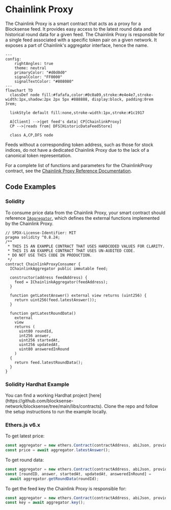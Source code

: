 
# Chainlink Proxy

The Chainlink Proxy is a smart contract that acts as a proxy for a Blocksense feed. It provides easy access to the latest round data and historical round data for a given feed. The Chainlink Proxy is responsible for a single feed associated with a specific token pair on a given network. It exposes a part of Chainlink's aggregator interface, hence the name.

```mermaid
---
config:
    rightAngles: true
    theme: neutral
    primaryColor: "#d0d0d0"
    signalColor: "FF0000"
    signalTextColor: "#808080"
---
flowchart TD
  classDef node fill:#fafafa,color:#0c0a09,stroke:#e4e4e7,stroke-width:1px,shadow:2px 2px 5px #888888, display:block, padding:0rem 3rem;

  linkStyle default fill:none,stroke-width:1px,stroke:#1c1917

  A[Client] -->|get feed's data| CP[ChainlinkProxy]
  CP -->|reads from| DFS[HistoricDataFeedStore]

  class A,CP,DFS node
```

<Callout type="info" title="Note">
  Feeds without a corresponding token address, such as those for stock indices,
  do not have a dedicated Chainlink Proxy due to the lack of a canonical token
  representation.
</Callout>

For a complete list of functions and parameters for the ChainlinkProxy contract, see the [Chainlink Proxy Reference Documentation](../reference-documentation/ChainlinkProxy.mdx).

## Code Examples

### Solidity

To consume price data from the Chainlink Proxy, your smart contract should reference [`IAggregator`](https://github.com/blocksense-network/blocksense/blob/main/libs/contracts/contracts/interfaces/IAggregator.sol), which defines the external functions implemented by the Chainlink Proxy.

```solidity showLineNumbers copy filename="ChainlinkProxyConsumer.sol"
// SPDX-License-Identifier: MIT
pragma solidity ^0.8.24;
/**
 * THIS IS AN EXAMPLE CONTRACT THAT USES HARDCODED VALUES FOR CLARITY.
 * THIS IS AN EXAMPLE CONTRACT THAT USES UN-AUDITED CODE.
 * DO NOT USE THIS CODE IN PRODUCTION.
 */
contract ChainlinkProxyConsumer {
  IChainlinkAggregator public immutable feed;

  constructor(address feedAddress) {
    feed = IChainlinkAggregator(feedAddress);
  }

  function getLatestAnswer() external view returns (uint256) {
    return uint256(feed.latestAnswer());
  }

  function getLatestRoundData()
    external
    view
    returns (
      uint80 roundId,
      int256 answer,
      uint256 startedAt,
      uint256 updatedAt,
      uint80 answeredInRound
    )
  {
    return feed.latestRoundData();
  }
}
```

### Solidity Hardhat Example

<Callout type="info" title="Note">
  You can find a working Hardhat project
  [here](https://github.com/blocksense-network/blocksense/tree/main/libs/contracts).
  Clone the repo and follow the setup instructions to run the example locally.
</Callout>

### Ethers.js v6.x

To get latest price:

```js copy filename="javascript"
const aggregator = new ethers.Contract(contractAddress, abiJson, provider);
const price = await aggregator.latestAnswer();
```

To get round data:

```js copy filename="javascript"
const aggregator = new ethers.Contract(contractAddress, abiJson, provider);
const [roundID, answer, startedAt, updatedAt, answeredInRound] =
  await aggregator.getRoundData(roundId);
```

To get the feed key the Chainlink Proxy is responsible for:

```js copy filename="javascript"
const aggregator = new ethers.Contract(contractAddress, abiJson, provider);
const key = await aggregator.key();
```
